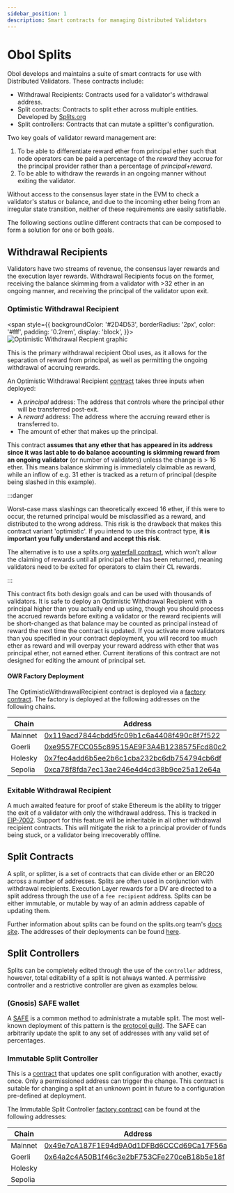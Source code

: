 ```yaml
---
sidebar_position: 1
description: Smart contracts for managing Distributed Validators
---
```


# Obol Splits

Obol develops and maintains a suite of smart contracts for use with Distributed Validators. These contracts include:

- Withdrawal Recipients: Contracts used for a validator's withdrawal address.
- Split contracts: Contracts to split ether across multiple entities. Developed by [Splits.org](https://splits.org)
- Split controllers: Contracts that can mutate a splitter's configuration.

Two key goals of validator reward management are:

1. To be able to differentiate reward ether from principal ether such that node operators can be paid a percentage of the _reward_ they accrue for the principal provider rather than a percentage of _principal+reward_.
2. To be able to withdraw the rewards in an ongoing manner without exiting the validator.

Without access to the consensus layer state in the EVM to check a validator's status or balance, and due to the incoming ether being from an irregular state transition, neither of these requirements are easily satisfiable.

The following sections outline different contracts that can be composed to form a solution for one or both goals.

## Withdrawal Recipients

Validators have two streams of revenue, the consensus layer rewards and the execution layer rewards. Withdrawal Recipients focus on the former, receiving the balance skimming from a validator with >32 ether in an ongoing manner, and receiving the principal of the validator upon exit.

### Optimistic Withdrawal Recipient

<span
    style={{
      backgroundColor: '#2D4D53',
      borderRadius: '2px',
      color: '#fff',
      padding: '0.2rem',
      display: 'block',
    }}>
    <img src="/img/obol_owr_split.png" alt="Optimistic Withdrawal Recpient graphic"></img>
  </span>

This is the primary withdrawal recipient Obol uses, as it allows for the separation of reward from principal, as well as permitting the ongoing withdrawal of accruing rewards.

An Optimistic Withdrawal Recipient [contract](https://github.com/ObolNetwork/obol-splits/blob/main/src/owr/OptimisticWithdrawalRecipient.sol) takes three inputs when deployed:

- A _principal_ address: The address that controls where the principal ether will be transferred post-exit.
- A _reward_ address: The address where the accruing reward ether is transferred to.
- The amount of ether that makes up the principal.

This contract **assumes that any ether that has appeared in its address since it was last able to do balance accounting is skimming reward from an ongoing validator** (or number of validators) unless the change is > 16 ether. This means balance skimming is immediately claimable as reward, while an inflow of e.g. 31 ether is tracked as a return of principal (despite being slashed in this example).

:::danger

Worst-case mass slashings can theoretically exceed 16 ether, if this were to occur, the returned principal would be misclassified as a reward, and distributed to the wrong address. This risk is the drawback that makes this contract variant 'optimistic'. If you intend to use this contract type, **it is important you fully understand and accept this risk**.

The alternative is to use a splits.org [waterfall contract](https://docs.splits.org/core/waterfall), which won't allow the claiming of rewards until all principal ether has been returned, meaning validators need to be exited for operators to claim their CL rewards.

:::

This contract fits both design goals and can be used with thousands of validators. It is safe to deploy an Optimistic Withdrawal Recipient with a principal higher than you actually end up using, though you should process the accrued rewards before exiting a validator or the reward recipients will be short-changed as that balance may be counted as principal instead of reward the next time the contract is updated. If you activate more validators than you specified in your contract deployment, you will record too much ether as reward and will overpay your reward address with ether that was principal ether, not earned ether. Current iterations of this contract are not designed for editing the amount of principal set.

#### OWR Factory Deployment

The OptimisticWithdrawalRecipient contract is deployed via a [factory contract](https://github.com/ObolNetwork/obol-splits/blob/main/src/owr/OptimisticWithdrawalRecipientFactory.sol). The factory is deployed at the following addresses on the following chains.

| Chain   | Address                                                                                                                       |
|---------|-------------------------------------------------------------------------------------------------------------------------------|
| Mainnet | [0x119acd7844cbdd5fc09b1c6a4408f490c8f7f522](https://etherscan.io/address/0x119acd7844cbdd5fc09b1c6a4408f490c8f7f522)         |
| Goerli  | [0xe9557FCC055c89515AE9F3A4B1238575Fcd80c26](https://goerli.etherscan.io/address/0xe9557FCC055c89515AE9F3A4B1238575Fcd80c26)  |
| Holesky | [0x7fec4add6b5ee2b6c1cba232bc6db754794cb6df](https://holesky.etherscan.io/address/0x7fec4add6b5ee2b6c1cba232bc6db754794cb6df)  |
| Sepolia | [0xca78f8fda7ec13ae246e4d4cd38b9ce25a12e64a](https://sepolia.etherscan.io/address/0xca78f8fda7ec13ae246e4d4cd38b9ce25a12e64a) |

### Exitable Withdrawal Recipient

A much awaited feature for proof of stake Ethereum is the ability to trigger the exit of a validator with only the withdrawal address. This is tracked in [EIP-7002](https://eips.ethereum.org/EIPS/eip-7002). Support for this feature will be inheritable in all other withdrawal recipient contracts. This will mitigate the risk to a principal provider of funds being stuck, or a validator being irrecoverably offline.

## Split Contracts

A split, or splitter, is a set of contracts that can divide ether or an ERC20 across a number of addresses. Splits are often used in conjunction with withdrawal recipients. Execution Layer rewards for a DV are directed to a split address through the use of a `fee recipient` address. Splits can be either immutable, or mutable by way of an admin address capable of updating them.

Further information about splits can be found on the splits.org team's [docs site](https://docs.splits.org/). The addresses of their deployments can be found [here](https://docs.splits.org/core/split#addresses).

## Split Controllers

Splits can be completely edited through the use of the `controller` address, however, total editability of a split is not always wanted. A permissive controller and a restrictive controller are given as examples below.

### (Gnosis) SAFE wallet

A [SAFE](https://safe.global/) is a common method to administrate a mutable split. The most well-known deployment of this pattern is the [protocol guild](https://protocol-guild.readthedocs.io/en/latest/3-smart-contract.html). The SAFE can arbitrarily update the split to any set of addresses with any valid set of percentages.

### Immutable Split Controller

This is a [contract](https://github.com/ObolNetwork/obol-splits/blob/main/src/controllers/ImmutableSplitController.sol) that updates one split configuration with another, exactly once. Only a permissioned address can trigger the change. This contract is suitable for changing a split at an unknown point in future to a configuration pre-defined at deployment.

The Immutable Split Controller [factory contract](https://github.com/ObolNetwork/obol-splits/blob/main/src/controllers/ImmutableSplitControllerFactory.sol) can be found at the following addresses:

| Chain   | Address                                                                                                                       |
|---------|-------------------------------------------------------------------------------------------------------------------------------|
| Mainnet | [0x49e7cA187F1E94d9A0d1DFBd6CCCd69Ca17F56a4](https://etherscan.io/address/0x49e7cA187F1E94d9A0d1DFBd6CCCd69Ca17F56a4)|
| Goerli  | [0x64a2c4A50B1f46c3e2bF753CFe270ceB18b5e18f](https://goerli.etherscan.io/address/0x64a2c4A50B1f46c3e2bF753CFe270ceB18b5e18f) |
| Holesky |                   |
| Sepolia | |
